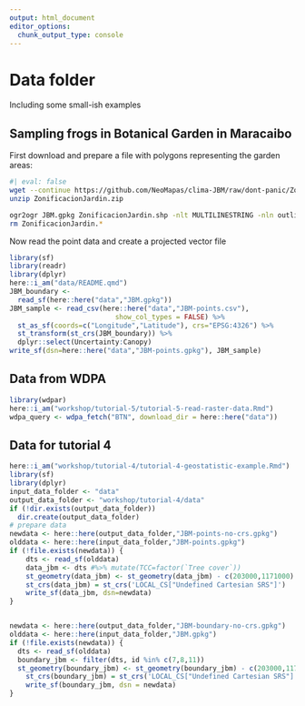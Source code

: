 ```yaml
---
output: html_document
editor_options: 
  chunk_output_type: console
---
```

# Data folder

Including some small-ish examples

## Sampling frogs in Botanical Garden in Maracaibo 

First download and prepare a file with polygons representing the garden areas:

```sh
#| eval: false
wget --continue https://github.com/NeoMapas/clima-JBM/raw/dont-panic/ZonificacionJardin.zip
unzip ZonificacionJardin.zip

ogr2ogr JBM.gpkg ZonificacionJardin.shp -nlt MULTILINESTRING -nln outline -t_srs "+init=epsg:32619"
rm ZonificacionJardin.*
```


Now read the point data and create a projected vector file

```r
library(sf)
library(readr)
library(dplyr)
here::i_am("data/README.qmd")
JBM_boundary <- 
  read_sf(here::here("data","JBM.gpkg")) 
JBM_sample <- read_csv(here::here("data","JBM-points.csv"), 
                          show_col_types = FALSE) %>%  
  st_as_sf(coords=c("Longitude","Latitude"), crs="EPSG:4326") %>% 
  st_transform(st_crs(JBM_boundary)) %>% 
  dplyr::select(Uncertainty:Canopy)
write_sf(dsn=here::here("data","JBM-points.gpkg"), JBM_sample)
```

## Data from WDPA

```r
library(wdpar)
here::i_am("workshop/tutorial-5/tutorial-5-read-raster-data.Rmd")
wdpa_query <- wdpa_fetch("BTN", download_dir = here::here("data")) 
```

## Data for tutorial 4

```r
here::i_am("workshop/tutorial-4/tutorial-4-geostatistic-example.Rmd")
library(sf)
library(dplyr)
input_data_folder <- "data"
output_data_folder <- "workshop/tutorial-4/data"
if (!dir.exists(output_data_folder))
  dir.create(output_data_folder)
# prepare data
newdata <- here::here(output_data_folder,"JBM-points-no-crs.gpkg")
olddata <- here::here(input_data_folder,"JBM-points.gpkg")
if (!file.exists(newdata)) {
    dts <- read_sf(olddata)
    data_jbm <- dts #%>% mutate(TCC=factor(`Tree cover`))
    st_geometry(data_jbm) <- st_geometry(data_jbm) - c(203000,1171000)
    st_crs(data_jbm) = st_crs('LOCAL_CS["Undefined Cartesian SRS"]')
    write_sf(data_jbm, dsn=newdata)
}


newdata <- here::here(output_data_folder,"JBM-boundary-no-crs.gpkg")
olddata <- here::here(input_data_folder,"JBM.gpkg")
if (!file.exists(newdata)) {
  dts <- read_sf(olddata)
  boundary_jbm <- filter(dts, id %in% c(7,8,11))
  st_geometry(boundary_jbm) <- st_geometry(boundary_jbm) - c(203000,1171000)
    st_crs(boundary_jbm) = st_crs('LOCAL_CS["Undefined Cartesian SRS"]')
    write_sf(boundary_jbm, dsn = newdata)
}

```